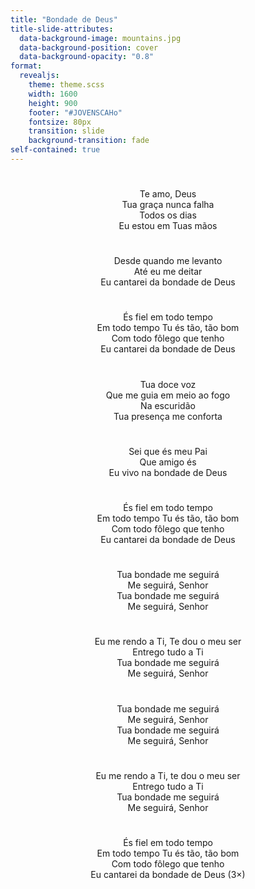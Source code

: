 ```yaml
---
title: "Bondade de Deus"
title-slide-attributes:
  data-background-image: mountains.jpg
  data-background-position: cover
  data-background-opacity: "0.8"
format: 
  revealjs:
    theme: theme.scss
    width: 1600
    height: 900
    footer: "#JOVENSCAHo"
    fontsize: 80px
    transition: slide
    background-transition: fade
self-contained: true
---
```


# {background-image="mountains.jpg" background-opacity="0.5"}

<center>
Te amo, Deus <br>
Tua graça nunca falha <br>
Todos os dias <br>
Eu estou em Tuas mãos <br>
</center>

# {background-image="mountains.jpg" background-opacity="0.5"}

<center>
Desde quando me levanto <br>
Até eu me deitar <br>
Eu cantarei da bondade de Deus <br>
</center>

# {background-image="mountains.jpg" background-opacity="0.5"}

<center>
És fiel em todo tempo <br>
Em todo tempo Tu és tão, tão bom <br>
Com todo fôlego que tenho <br>
Eu cantarei da bondade de Deus <br>
</center>

# {background-image="mountains.jpg" background-opacity="0.5"}

<center>
Tua doce voz <br>
Que me guia em meio ao fogo <br>
Na escuridão <br>
Tua presença me conforta <br>
</center>

# {background-image="mountains.jpg" background-opacity="0.5"}

<center>
Sei que és meu Pai <br>
Que amigo és <br>
Eu vivo na bondade de Deus <br>
</center>

# {background-image="mountains.jpg" background-opacity="0.5"}

<center>
És fiel em todo tempo <br>
Em todo tempo Tu és tão, tão bom <br>
Com todo fôlego que tenho <br>
Eu cantarei da bondade de Deus <br>
</center>

# {background-image="mountains.jpg" background-opacity="0.5"}

<center>
Tua bondade me seguirá <br>
Me seguirá, Senhor <br>
Tua bondade me seguirá <br>
Me seguirá, Senhor <br>
</center>

# {background-image="mountains.jpg" background-opacity="0.5"}

<center>
Eu me rendo a Ti, Te dou o meu ser <br>
Entrego tudo a Ti <br>
Tua bondade me seguirá <br>
Me seguirá, Senhor <br>
</center>

# {background-image="mountains.jpg" background-opacity="0.5"}

<center>
Tua bondade me seguirá <br>
Me seguirá, Senhor <br>
Tua bondade me seguirá <br>
Me seguirá, Senhor <br>
</center>

# {background-image="mountains.jpg" background-opacity="0.5"}

<center>
Eu me rendo a Ti, te dou o meu ser <br>
Entrego tudo a Ti <br>
Tua bondade me seguirá <br>
Me seguirá, Senhor <br>
</center>

# {background-image="mountains.jpg" background-opacity="0.5"}

<center>
És fiel em todo tempo <br>
Em todo tempo Tu és tão, tão bom <br>
Com todo fôlego que tenho <br>
Eu cantarei da bondade de Deus (3$\times$) <br>
</center>

